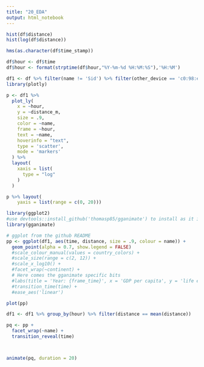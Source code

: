 ```yaml
---
title: "20_EDA"
output: html_notebook
---
```


```r
hist(df$distance)
hist(log(df$distance))

```
```r
hms(as.character(df$time_stamp))
```

```r
df$hour <- df$time
df$hour <- format(strptime(df$hour,"%Y-%m-%d %H:%M:%S"),'%H:%M')
```

```r
df1 <- df %>% filter(name != 'Sid') %>% filter(other_device == 'c0:98:e5:42:01:03')
library(plotly)

p <- df1 %>%
  plot_ly(
    x = ~hour, 
    y = ~distance_m, 
    size = .9, 
    color = ~name, 
    frame = ~hour, 
    text = ~name, 
    hoverinfo = "text",
    type = 'scatter',
    mode = 'markers'
  ) %>%
  layout(
    xaxis = list(
      type = "log"
    )
  )

p %>% layout(
    yaxis = list(range = c(0, 20)))
```



```r

library(ggplot2)
#use devtools::install_github('thomasp85/gganimate') to install as it is not on CRAN
library(gganimate)

# ggplot from the github README
pp <- ggplot(df1, aes(time, distance, size = .9, colour = name)) +
  geom_point(alpha = 0.7, show.legend = FALSE) 
  #scale_colour_manual(values = country_colors) +
  #scale_size(range = c(2, 12)) +
  #scale_x_log10() +
  #facet_wrap(~continent) +
  # Here comes the gganimate specific bits
  #labs(title = 'Year: {frame_time}', x = 'GDP per capita', y = 'life expectancy') +
  #transition_time(time) +
  #ease_aes('linear')

plot(pp)
```


```r
df1 <- df1 %>% group_by(hour) %>% filter(distance == mean(distance))

pq <- pp +
  facet_wrap(~name) +
  transition_reveal(time)



animate(pq, duration = 20)
```



